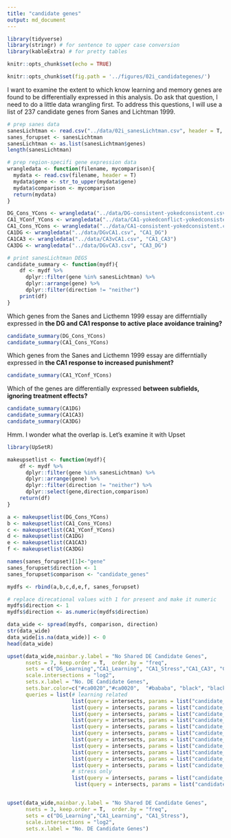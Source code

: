 ```yaml
---
title: "candidate genes"
output: md_document
---
```


```r
library(tidyverse)
library(stringr) # for sentence to upper case conversion
library(kableExtra) # for pretty tables

knitr::opts_chunk$set(echo = TRUE)

knitr::opts_chunk$set(fig.path = '../figures/02i_candidategenes/')

```

I want to examine the extent to which know learning and memory genes are found to be differentially expressed in this analysis. Do ask that question, I need to do a little data wrangling first. To address this questions, I will use a list of 237 candidate genes from Sanes and Lichtman 1999.

```r
# prep sanes data
sanesLichtman <- read.csv("../data/02i_sanesLichtman.csv", header = T, stringsAsFactors = F)
sanes_forupset <- sanesLichtman
sanesLichtman <- as.list(sanesLichtman$genes)
length(sanesLichtman)

# prep region-specifi gene expression data
wrangledata <- function(filename, mycomparison){
  mydata <- read.csv(filename, header = T)
  mydata$gene <- str_to_upper(mydata$gene)
  mydata$comparison <- mycomparison
  return(mydata)
}

DG_Cons_YCons <- wrangledata("../data/DG-consistent-yokedconsistent.csv", "DG_Learning")
CA1_YConf_YCons <- wrangledata("../data/CA1-yokedconflict-yokedconsistent.csv", "CA1_Stress")
CA1_Cons_YCons <- wrangledata("../data/CA1-consistent-yokedconsistent.csv", "CA1_Learning")
CA1DG <- wrangledata("../data/DGvCA1.csv", "CA1_DG")
CA1CA3 <- wrangledata("../data/CA3vCA1.csv", "CA1_CA3")
CA3DG <- wrangledata("../data/DGvCA3.csv", "CA3_DG")

# print sanesLichtman DEGS
candidate_summary <- function(mydf){
    df <- mydf %>%
      dplyr::filter(gene %in% sanesLichtman) %>%
      dplyr::arrange(gene) %>%
      dplyr::filter(direction != "neither")
    print(df)
}
```

Which genes from the Sanes and Licthemn 1999 essay are differntially expressed in **the DG and CA1 response to active place avoidance training?**

```r
candidate_summary(DG_Cons_YCons)
candidate_summary(CA1_Cons_YCons)
```

Which genes from the Sanes and Licthemn 1999 essay are differntially expressed in **the CA1 response to increased punishment?**

```r
candidate_summary(CA1_YConf_YCons)
```

Which of the genes are differentially expressed **between subfields, ignoring treatment effects?**

```r
candidate_summary(CA1DG)
candidate_summary(CA1CA3)
candidate_summary(CA3DG)
```

Hmm.  I wonder what the overlap is. Let's examine it with Upset

```r
library(UpSetR)

makeupsetlist <- function(mydf){
    df <- mydf %>%
      dplyr::filter(gene %in% sanesLichtman) %>%
      dplyr::arrange(gene) %>%
      dplyr::filter(direction != "neither") %>%
      dplyr::select(gene,direction,comparison)
    return(df)
}

a <- makeupsetlist(DG_Cons_YCons)
b <- makeupsetlist(CA1_Cons_YCons)
c <- makeupsetlist(CA1_YConf_YCons)
d <- makeupsetlist(CA1DG)
e <- makeupsetlist(CA1CA3)
f <- makeupsetlist(CA3DG)

names(sanes_forupset)[1]<-"gene"
sanes_forupset$direction <- 1
sanes_forupset$comparison <- "candidate_genes"

mydfs <- rbind(a,b,c,d,e,f, sanes_forupset)

# replace direcational values with 1 for present and make it numeric
mydfs$direction <- 1
mydfs$direction <- as.numeric(mydfs$direction)

data_wide <- spread(mydfs, comparison, direction)
str(data_wide)
data_wide[is.na(data_wide)] <- 0
head(data_wide)

upset(data_wide,mainbar.y.label = "No Shared DE Candidate Genes", 
      nsets = 7, keep.order = T,  order.by = "freq",
      sets = c("DG_Learning","CA1_Learning", "CA1_Stress","CA1_CA3", "CA1_DG",  "CA3_DG",   "candidate_genes"),
      scale.intersections = "log2",
      sets.x.label = "No. DE Candidate Genes", 
      sets.bar.color=c("#ca0020","#ca0020",  "#bababa", "black", "black", "black", "black"),
      queries = list(# learning related
                     list(query = intersects, params = list("candidate_genes", "DG_Learning"), color = "#ca0020", active = T),
                     list(query = intersects, params = list("candidate_genes", "DG_Learning", "CA1_CA3",  "CA1_DG"), color = "#ca0020", active = T),
                     list(query = intersects, params = list("candidate_genes", "CA1_Learning"), color = "#ca0020", active = T),
                     list(query = intersects, params = list("candidate_genes", "CA1_Learning", "CA1_CA3",  "CA1_DG"), color = "#ca0020", active = T),
                     list(query = intersects, params = list("candidate_genes", "CA1_Learning", "CA1_Stress"), color = "#ca0020", active = T),
                     list(query = intersects, params = list("candidate_genes", "CA1_Learning", "CA1_DG"), color = "#ca0020", active = T),
                     list(query = intersects, params = list("candidate_genes", "CA1_Learning", "CA1_Stress", "CA1_CA3" ), color = "#ca0020", active = T),
                     list(query = intersects, params = list("candidate_genes", "CA1_Learning", "CA1_Stress", "CA1_DG" ), color = "#ca0020", active = T),
                     list(query = intersects, params = list("candidate_genes", "CA1_Learning", "CA1_Stress", "CA1_CA3", "CA3_DG" ), color = "#ca0020", active = T),
                     list(query = intersects, params = list("candidate_genes", "CA1_Learning", "CA1_Stress", "CA1_DG", "CA3_DG" ), color = "#ca0020", active = T),
                     list(query = intersects, params = list("candidate_genes", "CA1_Learning", "CA1_Stress", "CA1_CA3", "CA1_DG" ), color = "#ca0020", active = T),
                     # stress only
                     list(query = intersects, params = list("candidate_genes","CA1_Stress" ), color = "#bababa", active = T),
                      list(query = intersects, params = list("candidate_genes","CA1_Stress", "CA1_CA3", "CA1_DG",  "CA3_DG" ), color = "#bababa", active = T)))


upset(data_wide,mainbar.y.label = "No Shared DE Candidate Genes", 
      nsets = 3, keep.order = T,  order.by = "freq",
      sets = c("DG_Learning","CA1_Learning", "CA1_Stress"),
      scale.intersections = "log2",
      sets.x.label = "No. DE Candidate Genes")

  
```
